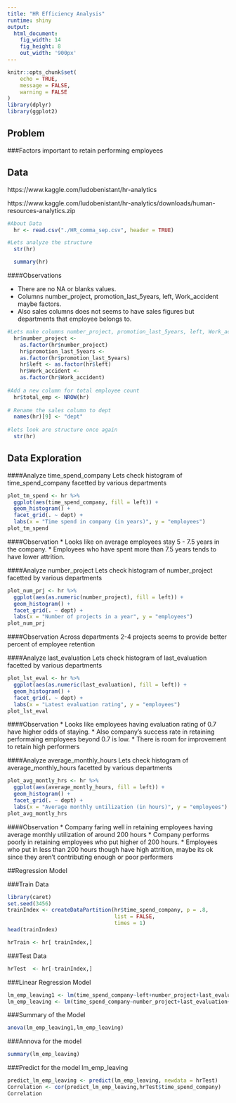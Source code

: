 ```yaml
---
title: "HR Efficiency Analysis"
runtime: shiny
output: 
  html_document:
    fig_width: 14
    fig_height: 8
    out_width: '900px'
---
```


```r
knitr::opts_chunk$set(
	echo = TRUE,
	message = FALSE,
	warning = FALSE
)
library(dplyr)
library(ggplot2)
```

## Problem
###Factors important to retain performing employees

## Data
https://www.kaggle.com/ludobenistant/hr-analytics

https://www.kaggle.com/ludobenistant/hr-analytics/downloads/human-resources-analytics.zip

```r
#About Data
  hr <- read.csv("./HR_comma_sep.csv", header = TRUE)

#Lets analyze the structure
  str(hr)

  summary(hr)

```
####Observations

* There are no NA or blanks values. 
* Columns number_project, promotion_last_5years, left, Work_accident maybe factors.
* Also sales columns does not seems to have sales figures but departments that employee belongs to.

```r

#Lets make columns number_project, promotion_last_5years, left, Work_accident as factors
  hr$number_project <-
    as.factor(hr$number_project)
    hr$promotion_last_5years <-
    as.factor(hr$promotion_last_5years)
    hr$left <- as.factor(hr$left)
    hr$Work_accident <-
    as.factor(hr$Work_accident)
  
#Add a new column for total employee count
  hr$total_emp <- NROW(hr)
  
# Rename the sales column to dept
  names(hr)[9] <- "dept"
  
#lets look are structure once again
  str(hr)
```
## Data Exploration

####Analyze time_spend_company 
Lets check histogram of time_spend_company facetted by various departments

```r
plot_tm_spend <- hr %>% 
  ggplot(aes(time_spend_company, fill = left)) + 
  geom_histogram() + 
  facet_grid(. ~ dept) +
  labs(x = "Time spend in company (in years)", y = "employees")
plot_tm_spend
```

####Observation
* Looks like on average employees stay 5 - 7.5 years in the company.
* Employees who have spent more than 7.5 years tends to have lower attrition.

####Analyze number_project
Lets check histogram of number_project facetted by various departments
```r
plot_num_prj <- hr %>% 
  ggplot(aes(as.numeric(number_project), fill = left)) + 
  geom_histogram() + 
  facet_grid(. ~ dept) +
  labs(x = "Number of projects in a year", y = "employees")
plot_num_prj
```

####Observation
Across departments 2-4 projects seems to provide better percent of employee retention

####Analyze last_evaluation
Lets check histogram of last_evaluation facetted by various departments
```r
plot_lst_eval <- hr %>% 
  ggplot(aes(as.numeric(last_evaluation), fill = left)) + 
  geom_histogram() + 
  facet_grid(. ~ dept) +
  labs(x = "Latest evaluation rating", y = "employees")
plot_lst_eval
```

####Observation
* Looks like employees having evaluation rating of 0.7 have higher odds of staying.
* Also company's success rate in retaining performaing employees beyond 0.7 is low.
* There is room for improvement to retain high performers

####Analyze average_monthly_hours
Lets check histogram of average_monthly_hours facetted by various departments
```r
plot_avg_montly_hrs <- hr %>% 
  ggplot(aes(average_montly_hours, fill = left)) + 
  geom_histogram() + 
  facet_grid(. ~ dept) +
  labs(x = "Average monthly untilization (in hours)", y = "employees")
plot_avg_montly_hrs
```

####Observation
* Company faring well in retaining employees having average monthly utilization of around 200 hours
* Company performs poorly in retaining employees who put higher of 200 hours.
* Employees who put in less than 200 hours though have high attrition, maybe its ok since they aren't contributing enough or poor performers

##Regression Model

###Train Data
```r
library(caret)
set.seed(3456)
trainIndex <- createDataPartition(hr$time_spend_company, p = .8, 
                                  list = FALSE, 
                                  times = 1)
head(trainIndex)

hrTrain <- hr[ trainIndex,]

```
###Test Data
```r
hrTest  <- hr[-trainIndex,]
```
###Linear Regression Model

```r
lm_emp_leaving1 <- lm(time_spend_company~left+number_project+last_evaluation+average_montly_hours, data = hrTrain)
lm_emp_leaving <- lm(time_spend_company~number_project+last_evaluation+average_montly_hours, data = hrTrain)
```

###Summary of the Model
```r
anova(lm_emp_leaving1,lm_emp_leaving)
```

###Annova for the model
```r
summary(lm_emp_leaving)
```

###Predict for the model lm_emp_leaving
```r
predict_lm_emp_leaving <- predict(lm_emp_leaving, newdata = hrTest)
Correlation <- cor(predict_lm_emp_leaving,hrTest$time_spend_company)
Correlation

```
